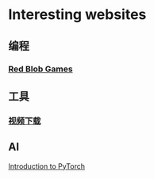 # Interesting websites




## 编程
### [Red Blob Games](https://www.redblobgames.com/)  


## 工具
### [视频下载](https://cobalt.tools/)

## AI 

[Introduction to PyTorch](https://www.youtube.com/watch?v=IC0_FRiX-sw)